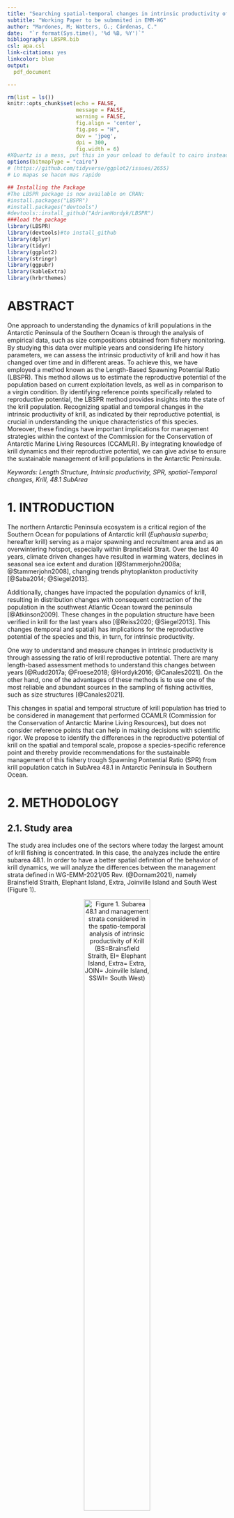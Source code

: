 ```yaml
---
title: "Searching spatial-temporal changes in intrinsic productivity of Antarctic Krill (Euphausia superba) in a fishery management context"
subtitle: "Working Paper to be submmited in EMM-WG"
author: "Mardones, M; Watters, G.; Cárdenas, C."
date:  "`r format(Sys.time(), '%d %B, %Y')`"
bibliography: LBSPR.bib
csl: apa.csl
link-citations: yes
linkcolor: blue
output:
  pdf_document

---
```


```{=tex}
\fontsize{12}{16}
\selectfont{}
```
\newpage

```{=latex}
\setcounter{tocdepth}{3}
\tableofcontents
```
\newpage

```r
rm(list = ls())
knitr::opts_chunk$set(echo = FALSE,
                      message = FALSE,
                      warning = FALSE,
                      fig.align = 'center',
                      fig.pos = "H",
                      dev = 'jpeg',
                      dpi = 300,
                      fig.width = 6)
#XQuartz is a mess, put this in your onload to default to cairo instead
options(bitmapType = "cairo") 
# (https://github.com/tidyverse/ggplot2/issues/2655)
# Lo mapas se hacen mas rapido
```

```r
## Installing the Package
#The LBSPR package is now available on CRAN:
#install.packages("LBSPR")
#install.packages("devtools")
#devtools::install_github("AdrianHordyk/LBSPR")
###load the package
library(LBSPR)
library(devtools)#to install_github
library(dplyr)
library(tidyr)
library(ggplot2)
library(stringr)
library(ggpubr)
library(kableExtra)
library(hrbrthemes)
```

# ABSTRACT

One approach to understanding the dynamics of krill populations in the Antarctic Peninsula of the Southern Ocean is through the analysis of empirical data, such as size compositions obtained from fishery monitoring. By studying this data over multiple years and considering life history parameters, we can assess the intrinsic productivity of krill and how it has changed over time and in different areas. To achieve this, we have employed a method known as the Length-Based Spawning Potential Ratio (LBSPR). This method allows us to estimate the reproductive potential of the population based on current exploitation levels, as well as in comparison to a virgin condition. By identifying reference points specifically related to reproductive potential, the LBSPR method provides insights into the state of the krill population. Recognizing spatial and temporal changes in the intrinsic productivity of krill, as indicated by their reproductive potential, is crucial in understanding the unique characteristics of this species. Moreover, these findings have important implications for management strategies within the context of the Commission for the Conservation of Antarctic Marine Living Resources (CCAMLR). By integrating knowledge of krill dynamics and their reproductive potential, we can give advise to ensure the sustainable management of krill populations in the Antarctic Peninsula.

*Keywords: Length Structure, Intrinsic productivity, SPR, spatial-Temporal changes, Krill, 48.1 SubArea*

\newpage

# 1. INTRODUCTION

The northern Antarctic Peninsula ecosystem is a critical region of the Southern Ocean for populations of Antarctic krill (*Euphausia superba*; hereafter krill) serving as a major spawning and recruitment area and as an overwintering hotspot, especially within Bransfield Strait. Over the last 40 years, climate driven changes have resulted in warming waters, declines in seasonal sea ice extent and duration [@Stammerjohn2008a; @Stammerjohn2008], changing trends phytoplankton productivity [@Saba2014; @Siegel2013].

Additionally, changes have impacted the population dynamics of krill, resulting in distribution changes with consequent contraction of the population in the southwest Atlantic Ocean toward the peninsula [@Atkinson2009]. These changes in the population structure have been verified in krill for the last years also [@Reiss2020; @Siegel2013]. This changes (temporal and spatial) has implications for the reproductive potential of the species and this, in turn, for intrinsic productivity.

One way to understand and measure changes in intrinsic productivity is through assessing the ratio of krill reproductive potential. There are many length-based assessment methods to understand this changes between years [@Rudd2017a; @Froese2018; @Hordyk2016; @Canales2021]. On the other hand, one of the advantages of these methods is to use one of the most reliable and abundant sources in the sampling of fishing activities, such as size structures [@Canales2021].

This changes in spatial and temporal structure of krill population has tried to be considered in management that performed CCAMLR (Commission for the Conservation of Antarctic Marine Living Resources), but does not consider reference points that can help in making decisions with scientific rigor. We propose to identify the differences in the reproductive potential of krill on the spatial and temporal scale, propose a species-specific reference point and thereby provide recommendations for the sustainable management of this fishery trough Spawning Pontential Ratio (SPR) from krill population catch in SubArea 48.1 in Antarctic Peninsula in Southern Ocean.

\newpage

# 2. METHODOLOGY

## 2.1. Study area

The study area includes one of the sectors where today the largest amount of krill fishing is concentrated. In this case, the analyzes include the entire subarea 48.1. In order to have a better spatial definition of the behavior of krill dynamics, we will analyze the differences between the management strata defined in WG-EMM-2021/05 Rev. (@Dornam2021), namely Brainsfield Straith, Elephant Island, Extra, Joinville Island and South West (Figure 1).

<center>

![Figure 1. Subarea 48.1 and management strata considered in the spatio-temporal analysis of intrinsic productivity of Krill (BS=Brainsfield Straith, EI= Elephant Island, Extra= Extra, JOIN= Joinville Island, SSWI= South West)](Strata2.png){width="60%"}

<center>

## 2.2. Data

For this analysis, data from the monitoring of the krill fishery were used, which have been systematically collected on board fishing vessels by the SISO (Scheme of International Scientific Observation) program carried out by CCAMLR. Krill sizes compositions were obtained from the entire area 48.1, which was joined in each management stratum defined at 2.1 section (Figure 2).

![Figure 2. Sizes compositions from SISO program monitoring krill fishery](tallastrata.png){width="100%"}

## 2.3 Assessment of intrinsic productivity

of a stock is defined as the proportion of potential unexploited spawning at any given level of fishing pressure (Goodyear, 1993; Walters and Martell, 2004)

The intrinsic productivity of krill was evaluated through a method that measures the reproductive potential of commercially exploited marine species known as LB-SPR (Length Based Spawining Potential Ratio) and described by @Hordyk2016. The LB-SPR method has been developed for data-limited fisheries, where few data are available other than a representative sample of the size structure of the vulnerable portion of the population (i.e., the catch) and an understanding of the life history of the species. The LBSPR method assumes the reproductive characteristics of the species based on the life history parameters, being able to establish strategies for long-lived species with low reproductive output as well as highly reproductive species with a high growth constant such as krill [@Prince2018].

LBSPR uses length-composition data and assumptions about biological parameters to make a rapid assessment of stock status relative to unfished levels assuming equilibrium conditions. While LB-SPR can use multiple years of length data, status determination is based on one year of data at a time (i.e., estimates of status over multiple years are based on that year's length composition alone). Mean-length mortality estimators, first developed by @Beverton1957, assume that fishing mortality directly influences mean length of the catch and therefore in the reproductive potential of the species. Al l this concept about life history and implications in spawning potential ratio was revisited by @Jensen1996.

here are two versions of the LB-SPR model included in this methodology.

## 2.4. Life story and fishery parameters Krill

```r
#Create a new LB_pars Object
#To create a new LB_pars object you use the new function:
MyPars <- new("LB_pars")

#You can see the elements or slots of the LB_pars object using the
#slotNames function:
#slotNames(MyPars)
```

The model needs specifications related to both biological and fishery parameters according to species evaluated. In a descriptive way, the main parameter sets are described as follows;

**Biology**

-   von Bertalanffy asymptotic length `Linf`
-   M/K ratio (natural mortality)divided by von Bertalanffy K coefficient) `MK`
-   Length at 50% maturity (`L50`)
-   Length at 95% maturity (`L95`)

**Fishery**

-   Length at 50% selectivity (`SL50`)
-   Length at 95% selectivity (`SL95`)
-   Biological Reference Point (BRP). F/M ratio (`FM`) or Spawning Potential Ratio (`SPR`). If you specify both, the F/M value will be ignored.

**Size Classes**

-Width of the length classes (`BinWidth`)

```r
MyPars <- new("LB_pars")
## A blank LB_pars object created
## Default values have been set for some parameters
MyPars@Species <- "Euphausia superba"
MyPars@Linf <- 60 
MyPars@L50 <- 34 
MyPars@L95 <- 55 # verrificar bibliografia
MyPars@MK <- 0.4/0.45


#Explotation
MyPars@SL50 <- 40#numeric() #1
MyPars@SL95 <- 56#numeric() #27
MyPars@SPR <- 0.75 #numeric()# ###cambia el numero 0.4 a en blanco
MyPars@BinWidth <- 1
#MyPars@FM <- 1

MyPars@Walpha <- 1
MyPars@Wbeta <- 3.0637 #r2 = 0.9651

MyPars@BinWidth <-1
MyPars@BinMax <- 70
MyPars@BinMin <- 0
MyPars@L_units <- "mm"
```

These parameters was borrowed from technical reports and/or indexed publications about krill life history and fishery [@Thanassekos2014; @Maschette2020], which are described (Table 1).

```r

tablepar <-data.frame(Value=c(MyPars@Linf,
                       MyPars@L50 ,
                       MyPars@L95 ,
                       round(MyPars@MK,3) ,
                       MyPars@SL50 ,
                       MyPars@SL95 ,
                       MyPars@SPR ,
                       MyPars@Walpha ,
                       MyPars@Wbeta ,
                       MyPars@BinMax,
                       MyPars@BinMin ,
                       MyPars@L_units),
                      Descrption=c("VB asymptotic length",
                                   "Maturity 50%",
                                   "Maturity 95%",
                                   "M/K Ratio",
                                   "SPR",
                                   "Selectivity 50%",
                                   "Seletivity 95%",
                                   "a (Length-Weight Relation)",
                                   "b (Length-Weight Relation)",
                                   "Bin Min",
                                   "Bin Max",
                                   "Units"))
kbl(tablepar, 
    longtable = F, 
    booktabs = T, 
    caption = "Krill life history and fishery parameters") %>% 
   kable_styling(latex_options = c("striped",  "hold_position"))
```


## 2.5. Model Estimation LB-SPR

Recent work has shown that, under equilibrium conditions (that is, constant F and no recruitment variability) and assuming the von Bertalanffy growth equation, constant natural mortality for all ages, and logistic or jack-knife selectivity, standardization of the composition of lengths of two populations with the same ratio of natural mortality to growth rate (M/k) and the same ratio of mortality by fishing to natural mortality (F/M) will be identical [@Hordyk2016]. Extension of this model to incorporate length-at-age variability and logistic selectivity confirms that, at equilibrium, the composition of the predicted duration of catch of an exploited population is primarily determined by the ratios of M/k and F/M. The analytical models developed in @Hordyk2014c suggest that with knowledge of the asymptotic von Bertalanffy length $L_{\infty}$ and the coefficient of variation in $CVL_{\infty}$, the ratio of total mortality to the von Bertalanffy growth coefficient (Z /k) for a given population can be estimated from a representative sample of the size structure of the catch. If M/k is also known (from meta-analyses, life history theory, expert opinion, or population biological studies), then the results of @Hordyk2016 suggest that it is possible to estimate F/M from the composition of the catch. Often the F/M ratio has been used as a biological reference point when is 1 [@Zhou2012].



The LB-SPR model requires the following parameters: an estimate of the M/k ratio, $L_{\infty}$, $CVL_{\infty}$, and knowledge of maturity by length (maturity ogive), both know in krill. This model uses data on composition by catch sizes to estimate intrinsic productivity or SPR. This concept was calculated following @Goodyear1993, where he calculated the ratio between the average lifetime egg production per recruit (EPR) in equilibrium for fish and non-fish resources. An algorithm route for the calculation of the SPR is the following;


$${SPR}=\frac{EPR_{fished}}{EPR_{nofished}}$$
where; 

$$
EPR_{fished} =
\sum_{a}
\begin{cases}
 E_{a},  a = 0  \\
 e^{-Z_{{a-1}}a} {E_a}, 0 < a  < a_\le{max}
 \end{cases}       
$$
where $Z_a$ = M + $S_a$*F, and $E$ is  egg production at age assumed to be proportional to weight;

$$E_a \in  Mat_a W_a$$
on the other hand, the calculation of the reproductive potential is the same as that of those captured without F;
$$
EPR_{nofished} =
\sum_{a}
 E_ae^{-M_a}
$$
Assuming that egg production is proportional to the size of
mature fish, relative fecundity-at-size is given by;

$$
Fec_{L,g} = Mat_{L,g} L^b
$$
where b is value of the exponent to reflect differente size fecunditity relationship  and g is the fraction of recruits to group.


Assuming reasonable estimates of the M/K ratio, $L_{\infty}$ (or $CVL_{\infty}$), size-at-maturity, the parameters F/M, $SL_{50}$, and $SL_{95}$ can be estimated from a representative sample of the length structure of the catch by minimizing the following multinomial negative loglikelihood function (NLL):

$$
NLL =
argmin\sum_{i}
 O_i ln\frac{\hat{P}_i}{\hat{O}_i}
$$

where $O_i$ and $\hat{O}_i$ are the observed number and proportion in length
class i, respectively, and $\hat{P}_i$ is the model estimate of the probability
in length class i [@Hordyk2016].


Like any assessment method, the LBSPR model relies on a number of simplifying assumptions. In particular, the LBSPR models are equilibrium based, and assume that the length composition data is representative of the exploited population at steady state [@Hordyk2014c; @Hordyk2016]. This methodology was implemented through the package @LBSPR2021 [@Hordyk2014c] and this code and data could be visited in [LBPRKrill](https://github.com/MauroMardones/LBSPR_Krill).

## 2.6. Biological References Point (PBR) in Krill.

A constant challenge for krill has been to provide indicators of stock status that can be compared to predetermined biological reference points. The intrinsic productivity or SPR is commonly used to set the limit and target reference [@Goodyear1993; @Mace2001]. By definition, the SPR is equal to 100% in an unexploited stock, and zero in a non-spawning stock (eg all mature fish have been removed, or all females have been caught). The F40%, that is, the fishing mortality that allows an escape of 40% of the biomass to MSY, is the fishing mortality rate that translates into SPR = 40%, is considered a reference point to many species [@Clark2002]. Suitable SPR biological points can be derived from hypotheses about the steepness of the stock-recruit relationship [@Brooks2013; @Hordyk2016]. However @Prince2014 do some considerations in relation to the life strategy of the organisms and the SPR necessary to ensure the sustainability of the fishery. In this work, three types (I, II and III) are identified, which refers to the r and K life strategy. The krill is Type 1 (r-strategy), M/k=~1 (m=0.4, k =0.43) therefore, it requires a higher save of SPR.

On the other hand, and considering the current krill fisheries management schemes established by @CCAMLR2010, @Constable2000 proposes a decision rule scheme based on biomass that ensure the sustainability of this resource in the Ocean Southern. Through a simulation process, a 20-year projection of the krill population is generated, and a probability distribution is established around two decision rules. The first is based on the lowest level of exploitation allowed, around 20% of biomass, which could become a limit reference point. The second is the target level of the fishery, which indicates the statistical distribution of the biomass at the end of the 20-year projection under a constant catch that allows the average escape of 75% at pre-exploited levels (CCAMLR-2000 Survey).In this regards, we propose two reference points for intrinsic krill productivity, 20% SPR as the limit reference point and 75% as the target.

## 2.7. Running the Simulation Model

The LBSPR package can be used to generate the expected size composition, the SPR, and relative yield for a given set of biological and exploitation pattern parameters. The output of the `LBSPRsim` function is an object of class `LB_obj`. This is another LBSPR object, and contains all of the information from the `LB_pars` object and the output of the `LBSPRsim` function.

It is important to note that the F/M ratio reported in the LBSPR model refers to the apical F over the adult natural mortality rate. That is, the value for fishing mortality refers to the highest level of F experienced by any single size class [@Hordyk2014c]. If the selectivity pattern excludes all but the largest individuals from being exploited, it is possible to have a very high F/M ratio in a sustainable fishery (high SPR) and visceverse. Note that only the life history parameters need to be specified for the estimation model. The exploitation parameters will be estimated [@Hordyk2014c].


```r

## Plotting the Simulation

MySim <- LBSPRsim(MyPars, 
                  Control=list(modtype="GTG"))

# Plot with
plotSim(MySim, type="len.freq",
        Cols = NULL, 
        size.axtex = 12, 
        size.title = 14,
        size.SPR = 4,
        size.leg = 12,
        inc.pts = TRUE, 
        size.pt = 6)
```

## 2.8. Fitting Empirical Krill lengths compositions

Two objects are required to fit the LBSPR model to length data: life-history parameters (`LB_pars`) described previously (2.4. section) and size compositions (`LB_lengths`), which contains the length frequency data. We provide a set of global size data and also by strata, with which we will be able to identify the spatial differences of the potential. 

```r
MyLengths <- new("LB_lengths")
slotNames(MyLengths)
```

However, it is probably easier to create the `LB_lengths` object by directly reading in a `.csv`. A length frequency data of krill set with multiple years (2001-2020) by strata in 48.1 Subarea. 


```r
#Brainsflied Strata
datdir <- setwd("~/DOCAS/LBSPR_Krill")
Lenbs <- new("LB_lengths", LB_pars=MyPars, file=paste0(datdir, "/Length_481_Krill_2.csv"), dataType="freq",sep=";",header=T)
#Elephan Island Strata
Lenei <- new("LB_lengths", LB_pars=MyPars, file=paste0(datdir, "/lenghtEI.csv"), dataType="freq",sep=";",header=T)
#Extra Strata
Lenex <- new("LB_lengths", LB_pars=MyPars, file=paste0(datdir, "/lenghtExtra.csv"), dataType="freq",sep=";",header=T)
#Join Strata
Lenjo <- new("LB_lengths", LB_pars=MyPars, file=paste0(datdir, "/lenghtJOIN.csv"), dataType="freq",sep=";",header=T)
#SSIW Strata
Lenssiw <- new("LB_lengths", LB_pars=MyPars, file=paste0(datdir, "/lenghtSSIW.csv"), dataType="freq",sep=";",header=T)
```

## 2.9. Fit the Model by strata

The LBSPR model is fitted by strata using the `LBSPRfit` function. 

```r
fitbs <- LBSPRfit(MyPars, Lenbs)
fitei <- LBSPRfit(MyPars, Lenei)
fitex <- LBSPRfit(MyPars, Lenex)
fitjo <- LBSPRfit(MyPars, Lenjo)
fitssiw <- LBSPRfit(MyPars, Lenssiw)
```

\newpage
# 3. RESULTS

## 3.1. Model Perfomance

One way to evaluate the performance of the model for the estimation of the SPR is the fit to the data. An example of this can be seen through the settings in Braisnfield strata (Figure 3). 
```r
plotSize(fitbs,
         Title="Braisnfield strata")
```

In all strata, the model adequately reproduces the observed sizes, except for the Joinville strata, possibly due to the few years of data (Figure 4). 

```r
plotSize(fitjo,
         Title="Joinville strata")
```

```r
plotSize(fitei,
         Title="Elephan Island strata")
plotSize(fitex,
         Title="Extra strata")
plotSize(fitjo,
         Title="Joinville strata")
plotSize(fitssiw,
         Title="SSWI strata")
```


## 3.2. Comparing observed length data to target size structure

The first output is to visualize the difference between the observed accumulated size structure for each stratum and compare it with the expected size composition at a target SPR (75% SPR) through the life history parameters using the `plotTarg` function (Figure 5). 

```r
yr <- 5 # first year of data

bscom <- plotTarg(MyPars, Lenbs, yr=yr,
                  Cols = c(2,4),
                  size.axtex = 8,
                  title="Braisnfield strata",
                  targtext = FALSE)
eicom <- plotTarg(MyPars, Lenei, yr=yr,
                  Cols = c(2,4),
                  size.axtex = 8,
                  title="Elephan I. strata",
                  targtext = FALSE)
excom <- plotTarg(MyPars, Lenex, yr=yr,
                  Cols = c(2,4),
                  size.axtex = 8,
                  title="Extra strata",
                  targtext = FALSE)
jocom <- plotTarg(MyPars, Lenjo, yr=1,
                  Cols = c(2,4),
                  size.axtex = 8,
                  title="Joinville strata",
                  targtext = FALSE)
sscom <- plotTarg(MyPars, Lenssiw , yr=yr,
                  Cols = c(2,4),
                  size.axtex = 8,
                  title="SSWI strata",
                  targtext = FALSE)

ggarrange(bscom, eicom, excom, jocom, sscom, 
          ncol = 3, nrow = 2,
          legend="bottom",
          common.legend = TRUE)
```


In Figure 5, we note that the furthest strata from the simulated composition are Elephant Island, Extra, and SSWI strata. This consideration is because we have different size structure in each strata.

With this differences, we proceed to search intrinsic productivity (Spawning Potential Ratio) by strata and by years. The LBSPR package uses a Kalman filter and the Rauch-Tung-Striebel smoother function (see FilterSmooth) to smooth out the multi-year estimates of SPR, F/M, and selectivity parameters.

For this, we extract `SPR` and variance from each slot in the fits models by strata (Table 2).

```r
sprbs <- as.data.frame(cbind(fitbs@Years, 
                             fitbs@SPR,
                             fitbs@Vars[,4])) 
colnames(sprbs) <- c("Year","SPR", "Var")
sprbs$SPRv <- rep("BS", nrow(sprbs))

sprei <- as.data.frame(cbind(fitei@Years, 
                             fitei@SPR,
                             fitei@Vars[,4])) 
colnames(sprei) <- c("Year","SPR", "Var")
sprei$SPRv <- rep("EI", nrow(sprei))

sprex <- as.data.frame(cbind(fitex@Years, 
                             fitex@SPR,
                             fitex@Vars[,4])) 
colnames(sprex) <- c("Year","SPR", "Var")
sprex$SPRv <- rep("EX", nrow(sprex))

sprjo <- as.data.frame(cbind(fitjo@Years, 
                             fitjo@SPR,
                             fitjo@Vars[,4])) 
colnames(sprjo) <- c("Year","SPR", "Var")
sprjo$SPRv <- rep("JO", nrow(sprjo))

sprssiw <- as.data.frame(cbind(fitssiw@Years, 
                             fitssiw@SPR,
                             fitssiw@Vars[,4])) 
colnames(sprssiw) <- c("Year","SPR","Var")
sprssiw$SPRv <- rep("SSWI", nrow(sprssiw))

allspr <- rbind(sprbs, sprei, sprex, sprjo, sprssiw)

allsprwide <- round(pivot_wider(allspr,
                          names_from = SPRv,
                          values_from = c(SPR, Var),
                          values_fill = NA,
                          names_sep = " ",),3)

kbl(allsprwide, 
    longtable = F, 
    booktabs = T, 
    caption = "Estimates SPR by Strata") %>% 
  add_header_above(c(" ", "SPR" = 5, "Variance" = 5)) %>% 
  kable_styling(latex_options = c("scale_down",  "hold_position"))

```
\newpage

Similarly, the plotMat function can be used to show the specified maturity-at-length curve, and the estimated selectivity-at-length curve. This type of information does not give reference to the impact of the fishery on the population and its reproductive status. We can identify that one of the strata that has fewer mature individuals (more juveniles) is the Braisnfield stratum (Figure 6).

```r

bsmat <- plotMat(fitbs,
        useSmooth = TRUE,
        Title="Braisnfield strata")
eimat <-  plotMat(fitei,
        useSmooth = TRUE,
        Title="Elephan Island strata")
exmat <-  plotMat(fitex,
        useSmooth = TRUE,
        Title="Extra strata")
jomat <-  plotMat(fitjo,
        useSmooth = TRUE,
        Title="Joinville strata")
ssmat <-  plotMat(fitssiw,
        useSmooth = TRUE,
        Title="SSWI strata")

ggarrange(bsmat, eimat, exmat, jomat, ssmat, 
          ncol = 2, nrow = 3,
          legend="right",
          common.legend = TRUE)
```

```r
plotEsts(fitbs,
         pars = c("FM", "SPR"),
  doSmooth = TRUE,
  incL50 = FALSE,
  CIcol = "blue",
  L50col = "blue")
```


## 3.5. Comparing producivity between Strata

Finally, we identified the reproductive potential between years and strata for the krill population. It is possible to identify marked differences between stratas, where Brainsfield and Extra have low reproductive potential below the proposed management target of 75% for the last year at 0.121 and 0.085 respectively, and also below the limit reference point. This situation is due that these stratas concentrates a large proportion of immature individuals (juveniles) that are being exploited by the fishery, not allowing their reproductive cycles to end. In contrast, the Elephant Island stratum has higher SPR levels in recent years (0.421 in 2019) which is considered closer to a management objective. This situation is also due to the spatial structuring of krill, since in this stratum the proportion of adult individuals is greater than in all other strata. In figure 7, we can visualize the SPR trend between years and strata and also identify the references (yellow line =SPR Objective 75% and Red line= Limit SPR =20%).

```r

allsprpl <- ggplot(allspr,
       aes(Year,
           SPR,
           color=SPRv))+
  geom_point(alpha=1.5)+
  stat_smooth(method = "lm",
              alpha=0.6)+
  geom_hline(yintercept = 0.75,
             colour= 'yellow',
             alpha=0.5)+
  geom_hline(yintercept = 0.20, 
             colour= 'red',
             alpha=0.5)+
  facet_wrap(.~SPRv, ncol = 5)+
  scale_color_viridis_d(option = "F")+
  scale_y_log10()+
  xlim(2001,2021)+
  theme_bw()+
  theme(legend.position = "none",
        axis.text.x = element_text(angle = 90, hjust = 2),
        panel.background = element_rect(),
        panel.grid.major = element_blank(), 
        panel.grid.minor = element_blank())

allsprpl
```


```r
## 3.6 Simulating length data krill
# Definir las edades
tallas <- 0:7

# Especificar las probabilidades de ocurrencia de cada edad
probabilidades <- c(0.1, 0.15, 0.2, 0.15, 0.12, 0.1, 0.08, 0.1)

# Realizar la simulación multinomial 200 veces
n_simulaciones <- 1000
resultados <- matrix(0, nrow = n_simulaciones, ncol = length(tallas))

for (i in 1:n_simulaciones) {
  resultados[i, ] <- rmultinom(1, size = 1000, prob = probabilidades)
}

# Crear un data frame con los resultados
tabla_resultados <- data.frame(tallas = rep(tallas, n_simulaciones),
                               simulacion = rep(1:n_simulaciones, each = length(tallas)),
                               frecuencia = c(resultados))

# Imprimir los primeros registros de la tabla de resultados
print(head(tabla_resultados))

# Graficar histograma
hist(tabla_resultados$tallas, breaks = length(tallas), col = "skyblue", xlab = "tallas", main = "Distribución de tallas Simuladas")


# Calcular la frecuencia por edad
frecuencia_por_edad <- aggregate(frecuencia ~ tallas, data = tabla_resultados, FUN = sum)

# Graficar gráfico de barras
barplot(frecuencia_por_edad$frecuencia, names.arg = frecuencia_por_edad$tallas, col = "skyblue",
        xlab = "tallas", ylab = "Frecuencia", main = "Frecuencia de tallas Simuladas")


# Graficar gráfico de densidad
plot(density(tabla_resultados$tallas), col = "skyblue",
     xlab = "tallas", ylab = "Densidad", main = "Densidad de tallas Simuladas")

```

\newpage

# 4. DISCUSION

Identifying the spatial and temporal changes of krill in the PA has been one of the biggest challenges in recent years. Krill is a key species in the Antarctic environment and understanding its population dynamics is a basic element to visualize the impacts on the functioning of the food web, conservation of the resource and management of the fishery. Our interest was to measure the reproductive potential of the species at fine scales of space and time in subarea 48.1, given that this area is where the fishery and resource have been concentrated for the last 20 years. Our results identify spatiotemporal variability of krill in different fishing management strata and, in turn, it was possible to propose Biological Reference Points based on the characteristics of the species, which in turn constitutes a recommendation for the current exploitation strategy carried out by CCMLAR. In this sense, they identify the historical fishing periods based on the reproductive potential and, in turn, an explicit spatial management is proposed based on these results.

## 4.1. Changes in Krill population structure

Changes in the dynamics and population structure of krill in the Antarctic Peninsula are manifested in various ways, such as distribution, biomass, recruitment, phenology, among others. The main drivers of these changes are associated with the changing behavior of the different environmental variables in the krill habitat [@Flores2012a; @Pinones2016; @Saba2014; @Veytia2021; @Flores2012; @Walsh2020]. Faced with this changing scenario, the intrinsic population productivity, that is, the reproductive potential of the species, has also undergone changes in the last decades [@Atkinson2022; @Perry2020; @McBride2021], both on the temporal scale as well as the spatial one. Similarly, the population structure of krill in the PA has been impacted by this type of environmental forcing [@Siegel2013; @Reiss2020]

## 4.2. Fishery data as population indicators

Krill in the PA have been harvested commercially since about 1970 and constitute the largest fishery in the Southern Ocean. The data on the fishing activity around krill have been systematically collected on board the fishing vessels through the SISO program, with which it has also been possible to identify changes in the population dynamics that have occurred during the last decade and throughout the area. of greater exploitation. Changes in the availability, distribution, and concentration, performance of the resource have been reflected in the data [@SantaCruz2018; @SantaCruz2022; @Atkinson2019a; @Kruger2019]. To identify changes in the intrinsic productivity of the krill population, we used one of the most representative pieces of information on the population dynamics of exploited marine resources that exist in this type of fisheries monitoring program, in this case, frequency data of catch size. [Hordyk et al., 2014; Froese et al., 2018; Prince et al., 2015; Rudd and Thorson, 2018; Ault et al., 2019; Chong et al., 2019; Pilling et al., 2008; Hordyk et al., 2015; Mildenberger et al., 2017]. ; Froese et al., 2018). This type of data is abundant and makes it possible to cover a large temporal and spatial scale, in this case, from 1980 to 2020 and throughout subarea 48.1 (Figure 1).

## 4.3. Temporal differences in intrinsic krill productivity

In temporal terms, the strata have differences in the reproductive potential and therefore in the intrinsic productivity of the population. During the last 20 years, the Elephant Island stratum has had an increase in reproductive potential, reaching levels of 56% by the year 2020. This is related to the changes in primary production levels that have occurred in this area. (appointment)

To demonstrate this, we analyzed more than 20 years of direct population indicators from the fishery data to identify intrinsic productivity changes on spatiotemporal scales of krill in the PA. These changes were quantitatively measured through reproductive potential using a novel method commonly used in world fisheries that considers the use of life history parameters, such as maturity, growth and growth rate, size structures, and simulations based on invariant parameters.

Changes in the spatial structuring of the krill population have been demonstrated in various ways. @Atkinson2009; @Atkinson2008 indicates that the population shows evident symptoms of contraction towards the southwest of the PA. This contraction of the distribution of the population has consequences for other phenomena such as productive yields that are manifested in fishing indicators as shown by @SantaCruz2022; @SantaCruz2018.

## 4.4. Spatial differences in intrinsic krill productivity

In this method we determined the differences between the simulated krill size structures based on their life history parameters [@Maschette2020] and those resulting from the fishery, which allows us to know the difference between the virginal reproductive potential and that currently caught. Strata such as  and Extra are the most vulnerable in terms of their reproductive potential and this is due to the spatial structure of krill within subarea 48.1. Juvenile individuals, and therefore less reproductive potential, are located in these strata, which should be considered in a spatially explicit management scheme.

## 4.5. Anoher studies about Intrinsic productivity in krill

Mace & Sissenwine (1993) Review and meta-analysis of SPR reference points for teleosts: 20% SPR as limit reference points, & 35-40% SPR for MSY that have been internationally recognized in the US, USA, Australia, NZ etc. [@Goodyear1993; @Mace2001].

and increasing the mean length of krill, suggesting that recruitment events are declining [@Atkinson2009, @Atkinson2022, @Perry2020] 

# 5. CONCLUSION

- This study show the first analisys about intrinsic productivity of Antarctic krill (*Euphausia superba*) in Antarctic Peninsula, SubArea 48.1 through a quantitative method called LBSPR.

- It was possible to identify differences through time and space within one of the areas with the highest fishing activity on this resource.

- We  propose reference points associated with the SPR to give management recommendations in the CCAMLR context.

- Considering these differences in an eventual spatially explicit management scheme could be beneficial to ensure sustainability of krill in subarea 48.1 and in the Antarctic peninsula..

\newpage

# 5. SUPLEMENTARY INFORMATION

The methodology and data of this exercise can be found in the following link [Krill SPR](https://github.com/MauroMardones/LBSPR_Krill)

\newpage

# 6. REFERENCES
